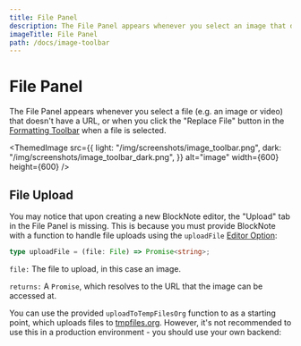 ```yaml
---
title: File Panel
description: The File Panel appears whenever you select an image that doesn't have a URL, or when you click the "Replace File" button in the Formatting Panel when an image is selected.
imageTitle: File Panel
path: /docs/image-toolbar
---
```


# File Panel

The File Panel appears whenever you select a file (e.g. an image or video) that doesn't have a URL, or when you click the "Replace File" button in the [Formatting Toolbar](/docs/react/components/formatting-toolbar) when a file is selected.

<ThemedImage
  src={{
    light: "/img/screenshots/image_toolbar.png",
    dark: "/img/screenshots/image_toolbar_dark.png",
  }}
  alt="image"
  width={600}
  height={600}
/>

## File Upload

You may notice that upon creating a new BlockNote editor, the "Upload" tab in the File Panel is missing. This is because you must provide BlockNote with a function to handle file uploads using the `uploadFile` [Editor Option](/docs/reference/editor/overview#options):

```ts
type uploadFile = (file: File) => Promise<string>;
```

`file:` The file to upload, in this case an image.

`returns:` A `Promise`, which resolves to the URL that the image can be accessed at.

You can use the provided `uploadToTempFilesOrg` function to as a starting point, which uploads files to [tmpfiles.org](https://tmpfiles.org/). However, it's not recommended to use this in a production environment - you should use your own backend:

<Example name="backend/file-uploading" />
